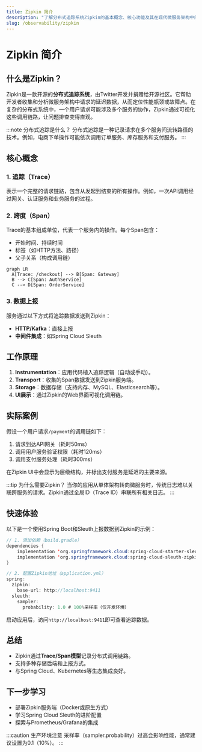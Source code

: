 ```yaml
---
title: Zipkin 简介
description: "了解分布式追踪系统Zipkin的基本概念、核心功能及其在现代微服务架构中的重要性。"
slug: /observability/zipkin
---
```


# Zipkin 简介

## 什么是Zipkin？

Zipkin是一款开源的**分布式追踪系统**，由Twitter开发并捐赠给开源社区。它帮助开发者收集和分析微服务架构中请求的延迟数据，从而定位性能瓶颈或故障点。在复杂的分布式系统中，一个用户请求可能涉及多个服务的协作，Zipkin通过可视化这些调用链路，让问题排查变得直观。

:::note 分布式追踪是什么？
分布式追踪是一种记录请求在多个服务间流转路径的技术。例如，电商下单操作可能依次调用订单服务、库存服务和支付服务。
:::

## 核心概念

### 1. 追踪（Trace）
表示一个完整的请求链路，包含从发起到结束的所有操作。例如，一次API调用经过网关、认证服务和业务服务的过程。

### 2. 跨度（Span）
Trace的基本组成单位，代表一个服务内的操作。每个Span包含：
- 开始时间、持续时间
- 标签（如HTTP方法、路径）
- 父子关系（构成调用链）

```mermaid
graph LR
  A[Trace: /checkout] --> B[Span: Gateway]
  B --> C[Span: AuthService]
  C --> D[Span: OrderService]
```

### 3. 数据上报
服务通过以下方式将追踪数据发送到Zipkin：
- **HTTP/Kafka**：直接上报
- **中间件集成**：如Spring Cloud Sleuth

## 工作原理

1. **Instrumentation**：应用代码植入追踪逻辑（自动或手动）。
2. **Transport**：收集的Span数据发送到Zipkin服务端。
3. **Storage**：数据存储（支持内存、MySQL、Elasticsearch等）。
4. **UI展示**：通过Zipkin的Web界面可视化调用链。

## 实际案例

假设一个用户请求`/payment`的调用链如下：
1. 请求到达API网关（耗时50ms）
2. 调用用户服务验证权限（耗时120ms）
3. 调用支付服务处理（耗时300ms）

在Zipkin UI中会显示为层级结构，并标出支付服务是延迟的主要来源。

:::tip 为什么需要Zipkin？
当你的应用从单体架构转向微服务时，传统日志难以关联跨服务的请求。Zipkin通过全局ID（Trace ID）串联所有相关日志。
:::

## 快速体验

以下是一个使用Spring Boot和Sleuth上报数据到Zipkin的示例：

```java
// 1. 添加依赖（build.gradle）
dependencies {
    implementation 'org.springframework.cloud:spring-cloud-starter-sleuth'
    implementation 'org.springframework.cloud:spring-cloud-sleuth-zipkin'
}

// 2. 配置Zipkin地址（application.yml）
spring:
  zipkin:
    base-url: http://localhost:9411
  sleuth:
    sampler:
      probability: 1.0 # 100%采样率（仅开发环境）
```

启动应用后，访问`http://localhost:9411`即可查看追踪数据。

## 总结

- Zipkin通过**Trace/Span模型**记录分布式调用链路。
- 支持多种存储后端和上报方式。
- 与Spring Cloud、Kubernetes等生态集成良好。

## 下一步学习

- 部署Zipkin服务端（Docker或原生方式）
- 学习Spring Cloud Sleuth的进阶配置
- 探索与Prometheus/Grafana的集成

:::caution 生产环境注意
采样率（sampler.probability）过高会影响性能，通常建议设置为0.1（10%）。
:::